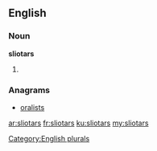 ==English==

===Noun===
'''sliotars'''

# {{plural of|[[sliotar]]}}

===Anagrams===
* [[oralists#English|oralists]]

[[Category:English plurals]]

[[ar:sliotars]]
[[fr:sliotars]]
[[ku:sliotars]]
[[my:sliotars]]